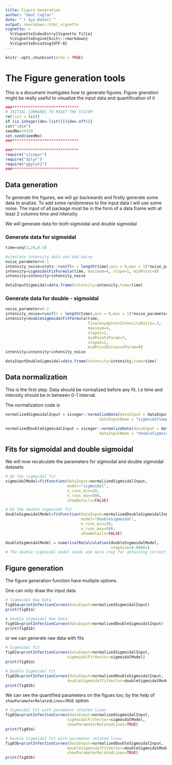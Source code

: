 ```yaml
---
title: Figure Generation
author: "Umut Caglar"
date: "`r Sys.Date()`"
output: rmarkdown::html_vignette
vignette: >
  %\VignetteIndexEntry{Vignette Title}
  %\VignetteEngine{knitr::rmarkdown}
  %\VignetteEncoding{UTF-8}
---
```

  
```r
knitr::opts_chunk$set(echo = TRUE)
```
  
# The Figure generation tools
This is a document invetigates how to generate figures. Figure gneration might be really useful to visualize the input data and quantification of it
  
  
```r

###*****************************
# INITIAL COMMANDS TO RESET THE SYSTEM
rm(list = ls())
if (is.integer(dev.list())){dev.off()}
cat("\014")
seedNo=14159
set.seed(seedNo)
###*****************************

###*****************************
require("sicegar")
require("dplyr")
require("ggplot2")
###*****************************
```

## Data generation
To generate the figures, we will go backwards and firstly generate some data to analize. To add some randomness to the input data I will use some noise. The input of all package must be in the form of a data frame with at least 2 columns time and intensity. 

We will generate data for both sigmoidal and double sigmoidal 

### Generate data for sigmoidal
```r
time=seq(3,24,0.5)

#simulate intensity data and add noise
noise_parameter=0.1
intensity_noise=stats::runif(n = length(time),min = 0,max = 1)*noise_parameter
intensity=sigmoidalFitFormula(time, maximum=4, slope=1, midPoint=8)
intensity=intensity+intensity_noise

dataInputSigmoidal=data.frame(intensity=intensity,time=time)
```


### Generate data for double - sigmoidal
```r
noise_parameter=0.2
intensity_noise=runif(n = length(time),min = 0,max = 1)*noise_parameter
intensity=doublesigmoidalFitFormula(time,
                                    finalAsymptoteIntensityRatio=.3,
                                    maximum=4,
                                    slope1=1,
                                    midPoint1Param=7,
                                    slope2=1,
                                    midPointDistanceParam=8)
intensity=intensity+intensity_noise

dataInputDoubleSigmoidal=data.frame(intensity=intensity,time=time)
```

## Data normalization 

This is the first step. Data should be normalized before any fit. I.e time and intensity should be in between 0-1 interval. 

The normalization code is 

```r
normalizedSigmoidalInput = sicegar::normalizeData(dataInput = dataInputSigmoidal, 
                                         dataInputName = "sigmoidalSample")

normalizedDoubleSigmoidalInput = sicegar::normalizeData(dataInput = dataInputDoubleSigmoidal, 
                                         dataInputName = "doubleSigmoidalSample")
```


## Fits for sigmoidal and double sigmoidal

We will now recalculate the parameters for sigmoidal and double sigmoidal datasets

```r
# Do the sigmoidal fit
sigmoidalModel=fitFunction(dataInput=normalizedSigmoidalInput,
                           model="sigmoidal",
                           n_runs_min=20,
                           n_runs_max=500,
                           showDetails=FALSE)

# Do the double sigmoidal fit
doubleSigmoidalModel=fitFunction(dataInput=normalizedDoubleSigmoidalInput,
                                 model="doublesigmoidal",
                                 n_runs_min=20,
                                 n_runs_max=500,
                                 showDetails=FALSE)

doubleSigmoidalModel = numericalReCalculation(doubleSigmoidalModel,
                                              stepSize=0.00001)
# The double sigmoidal model needs one more step for obtaining correct values named as "numericalReCalculation"
```


## Figure generation
The figure generation function have multiple options.

One can only draw the input data
```r
# Sigmoidal Raw Data
fig01a=printInfectionCurves(dataInput=normalizedSigmoidalInput)
print(fig01a)

# Double Sigmoidal Raw Data
fig01b=printInfectionCurves(dataInput=normalizedDoubleSigmoidalInput)
print(fig01b)
```

or we can generate raw data with fits


```r
# Sigmoidal Fit
fig02a=printInfectionCurves(dataInput=normalizedSigmoidalInput,
                           sigmoidalFitVector=sigmoidalModel)
print(fig02a)

# Double Sigmoidal Fit
fig02b=printInfectionCurves(dataInput=normalizedDoubleSigmoidalInput,
                           doubleSigmoidalFitVector=doubleSigmoidalModel)
print(fig02b)
```

We can see the quantified parameters on the figues too; by the help of `showParameterRelatedLines=TRUE` option

```r
# Sigmoidal Fit with parameter related lines
fig03a=printInfectionCurves(dataInput=normalizedSigmoidalInput,
                           sigmoidalFitVector=sigmoidalModel,
                           showParameterRelatedLines=TRUE)
print(fig03a)

# Double Sigmoidal Fit with parameter related lines
fig03b=printInfectionCurves(dataInput=normalizedDoubleSigmoidalInput,
                           doubleSigmoidalFitVector=doubleSigmoidalModel,
                           showParameterRelatedLines=TRUE)
print(fig03b)
```
